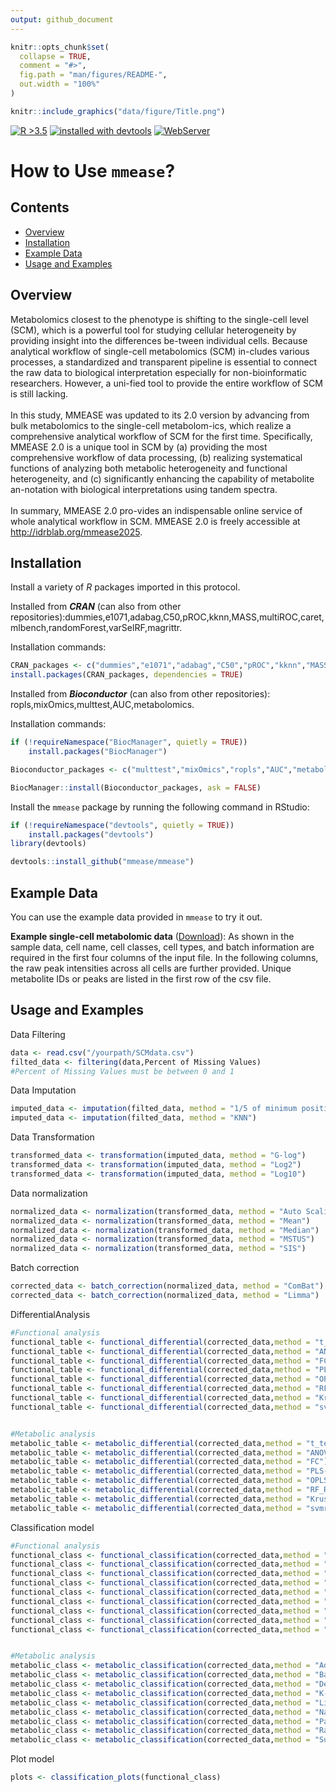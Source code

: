 ```yaml
---
output: github_document
---
```


<!-- README.md is generated from README.Rmd. Please edit that file -->

```r
knitr::opts_chunk$set(
  collapse = TRUE,
  comment = "#>",
  fig.path = "man/figures/README-",
  out.width = "100%"
)
```


```r
knitr::include_graphics("data/figure/Title.png")
```




<!-- badges: start -->
[![R >3.5](https://img.shields.io/badge/R-%3E3.5-success.svg)](https://www.r-project.org/) 
<a href='#devtools'>![installed with devtools](https://img.shields.io/badge/installed%20with-devtools-blueviolet.svg)</a> 
[![WebServer](https://img.shields.io/badge/Web_Server-MMEASE-blue)](http://idrblab.org/mmease2025/)
<!-- badges: end -->


# How to Use `mmease`?

## Contents

- [Overview](#overview)
- [Installation](#installation)
- [Example Data](#example-data)
- [Usage and Examples](#usage-and-examples)



## Overview

Metabolomics closest to the phenotype is shifting to the single-cell level (SCM), which is a powerful tool for studying cellular heterogeneity by providing insight into the differences be-tween individual cells. Because analytical workflow of single-cell metabolomics (SCM) in-cludes various processes, a standardized and transparent pipeline is essential to connect the raw data to biological interpretation especially for non-bioinformatic researchers. However, a uni-fied tool to provide the entire workflow of SCM is still lacking.<br><br>In this study, MMEASE was updated to its 2.0 version by advancing from bulk metabolomics to the single-cell metabolom-ics, which realize a comprehensive analytical workflow of SCM for the first time. Specifically, MMEASE 2.0 is a unique tool in SCM by (a) providing the most comprehensive workflow of data processing, (b) realizing systematical functions of analyzing both metabolic heterogeneity and functional heterogeneity, and (c) significantly enhancing the capability of metabolite an-notation with biological interpretations using tandem spectra.<br><br>In summary, MMEASE 2.0 pro-vides an indispensable online service of whole analytical workflow in SCM. MMEASE 2.0 is freely accessible at <a href="https://idrblab.org/mmease2025/">http://idrblab.org/mmease2025</a>.




## Installation



Install a variety of *R* packages imported in this protocol.

Installed from ***CRAN*** (can also from other repositories):dummies,e1071,adabag,C50,pROC,kknn,MASS,multiROC,caret,mlbench,randomForest,varSelRF,magrittr.

Installation commands:

```r
CRAN_packages <- c("dummies","e1071","adabag","C50","pROC","kknn","MASS","multiROC","caret","mlbench","randomForest","varSelRF","magrittr")
install.packages(CRAN_packages, dependencies = TRUE)
```



Installed from ***Bioconductor*** (can also from other repositories): ropls,mixOmics,multtest,AUC,metabolomics.

Installation commands:

```r
if (!requireNamespace("BiocManager", quietly = TRUE))
    install.packages("BiocManager")

Bioconductor_packages <- c("multtest","mixOmics","ropls","AUC","metabolomics")

BiocManager::install(Bioconductor_packages, ask = FALSE)
```




Install the `mmease` package by running the following command in RStudio:

``` r
if (!requireNamespace("devtools", quietly = TRUE))
    install.packages("devtools")
library(devtools)

devtools::install_github("mmease/mmease")
```

## Example Data

You can use the example data provided in `mmease` to try it out.

**Example single-cell metabolomic data** ([Download](https://iboalab.cn/mmease2025/MTBLS78_co_culture.csv)): As shown in the sample data, cell name, cell classes, cell types, and batch information are required in the first four columns of the input file. In the following columns, the raw peak intensities across all cells are further provided. Unique metabolite IDs or peaks are listed in the first row of the csv file.



## Usage and Examples

Data Filtering

``` r
data <- read.csv("/yourpath/SCMdata.csv")
filted_data <- filtering(data,Percent of Missing Values)
#Percent of Missing Values must be between 0 and 1
```



Data Imputation

``` r
imputed_data <- imputation(filted_data, method = "1/5 of minimum positive value")
imputed_data <- imputation(filted_data, method = "KNN")
```



Data Transformation

``` r
transformed_data <- transformation(imputed_data, method = "G-log")
transformed_data <- transformation(imputed_data, method = "Log2")
transformed_data <- transformation(imputed_data, method = "Log10")
```


Data normalization

``` r
normalized_data <- normalization(transformed_data, method = "Auto Scaling")
normalized_data <- normalization(transformed_data, method = "Mean")
normalized_data <- normalization(transformed_data, method = "Median")
normalized_data <- normalization(transformed_data, method = "MSTUS")
normalized_data <- normalization(transformed_data, method = "SIS")
```

Batch correction

``` r
corrected_data <- batch_correction(normalized_data, method = "ComBat")
corrected_data <- batch_correction(normalized_data, method = "Limma")
```


DifferentialAnalysis

``` r
#Functional analysis
functional_table <- functional_differential(corrected_data,method = "t_test")
functional_table <- functional_differential(corrected_data,method = "ANOVA")
functional_table <- functional_differential(corrected_data,method = "FC")
functional_table <- functional_differential(corrected_data,method = "PLS-DA")
functional_table <- functional_differential(corrected_data,method = "OPLS-DA")
functional_table <- functional_differential(corrected_data,method = "RF_RFE")
functional_table <- functional_differential(corrected_data,method = "Kruskal_Wallis")
functional_table <- functional_differential(corrected_data,method = "svmrfeFeatureRanking")


#Metabolic analysis
metabolic_table <- metabolic_differential(corrected_data,method = "t_test")
metabolic_table <- metabolic_differential(corrected_data,method = "ANOVA")
metabolic_table <- metabolic_differential(corrected_data,method = "FC")
metabolic_table <- metabolic_differential(corrected_data,method = "PLS-DA")
metabolic_table <- metabolic_differential(corrected_data,method = "OPLS-DA")
metabolic_table <- metabolic_differential(corrected_data,method = "RF_RFE")
metabolic_table <- metabolic_differential(corrected_data,method = "Kruskal_Wallis")
metabolic_table <- metabolic_differential(corrected_data,method = "svmrfeFeatureRanking")
```



Classification model

``` r
#Functional analysis
functional_class <- functional_classification(corrected_data,method = "AdaBoost")
functional_class <- functional_classification(corrected_data,method = "Bagging")
functional_class <- functional_classification(corrected_data,method = "Decision Trees")
functional_class <- functional_classification(corrected_data,method = "K-Nearest Neighbor")
functional_class <- functional_classification(corrected_data,method = "Linear Discriminat Analysis")
functional_class <- functional_classification(corrected_data,method = "Naive Bayes")
functional_class <- functional_classification(corrected_data,method = "Partial Least Squares")
functional_class <- functional_classification(corrected_data,method = "Random Forest")
functional_class <- functional_classification(corrected_data,method = "Support Vector Machine")


#Metabolic analysis
metabolic_class <- metabolic_classification(corrected_data,method = "AdaBoost")
metabolic_class <- metabolic_classification(corrected_data,method = "Bagging")
metabolic_class <- metabolic_classification(corrected_data,method = "Decision Trees")
metabolic_class <- metabolic_classification(corrected_data,method = "K-Nearest Neighbor")
metabolic_class <- metabolic_classification(corrected_data,method = "Linear Discriminat Analysis")
metabolic_class <- metabolic_classification(corrected_data,method = "Naive Bayes")
metabolic_class <- metabolic_classification(corrected_data,method = "Partial Least Squares")
metabolic_class <- metabolic_classification(corrected_data,method = "Random Forest")
metabolic_class <- metabolic_classification(corrected_data,method = "Support Vector Machine")
```

Plot model

``` r

plots <- classification_plots(functional_class)

```





